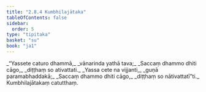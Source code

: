 ```yaml
---
title: "2.8.4 Kumbhilajātaka"
tableOfContents: false
sidebar:
  order: 5
type: "tipitaka"
basket: "su"
book: "ja1"
---
```



<DynamicBreadcrumb />

<Division number="147" book="ja1" bookNo="22" page="274">

<Paragraph number="579" type="verses" book="ja1">
_“Yassete caturo dhammā,_  
_vānarinda yathā tava;_  
_Saccaṃ dhammo dhiti cāgo,_  
_diṭṭhaṃ so ativattati._  

</Paragraph>

</Division>
<Division number="148" book="ja1" bookNo="22" page="274">

<Paragraph number="580" type="verses" book="ja1">
_Yassa cete na vijjanti,_  
_guṇā paramabhaddakā;_  
_Saccaṃ dhammo dhiti cāgo,_  
_diṭṭhaṃ so nātivattatī”ti._  


</Paragraph>
</Division>

<Paragraph number="581" type="center" book="ja1">
Kumbhilajātakaṃ catutthaṃ.
</Paragraph>